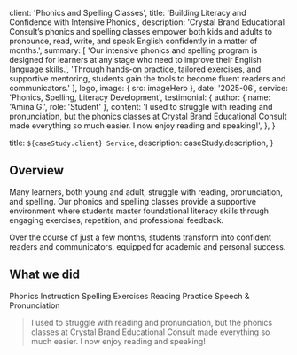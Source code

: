 
  client: 'Phonics and Spelling Classes',
  title: 'Building Literacy and Confidence with Intensive Phonics',
  description:
    'Crystal Brand Educational Consult’s phonics and spelling classes empower both kids and adults to pronounce, read, write, and speak English confidently in a matter of months.',
  summary: [
    'Our intensive phonics and spelling program is designed for learners at any stage who need to improve their English language skills.',
    'Through hands-on practice, tailored exercises, and supportive mentoring, students gain the tools to become fluent readers and communicators.'
  ],
  logo,
  image: { src: imageHero },
  date: '2025-06',
  service: 'Phonics, Spelling, Literacy Development',
  testimonial: {
    author: { name: 'Amina G.', role: 'Student' },
    content:
      'I used to struggle with reading and pronunciation, but the phonics classes at Crystal Brand Educational Consult made everything so much easier. I now enjoy reading and speaking!',
  },
}

  title: `${caseStudy.client} Service`,
  description: caseStudy.description,
}

## Overview

Many learners, both young and adult, struggle with reading, pronunciation, and spelling. Our phonics and spelling classes provide a supportive environment where students master foundational literacy skills through engaging exercises, repetition, and professional feedback.

Over the course of just a few months, students transform into confident readers and communicators, equipped for academic and personal success.

## What we did

<TagList>
  <TagListItem>Phonics Instruction</TagListItem>
  <TagListItem>Spelling Exercises</TagListItem>
  <TagListItem>Reading Practice</TagListItem>
  <TagListItem>Speech & Pronunciation</TagListItem>
</TagList>

<Blockquote
  author={{ name: 'Amina G.', role: 'Student' }}
  image={{ src: imageStudent }}
>
  I used to struggle with reading and pronunciation, but the phonics classes at Crystal Brand Educational Consult made everything so much easier. I now enjoy reading and speaking!
</Blockquote>

<StatList>
  <StatListItem value="90%" label="Reading proficiency increase" />
  <StatListItem value="4x" label="Confidence in speaking" />
  <StatListItem value="100%" label="Literacy milestones achieved" />
  <StatListItem value="3 months" label="Average time to fluency" />
</StatList>